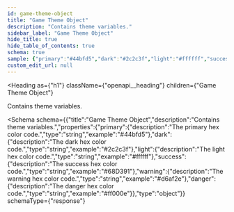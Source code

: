 ```yaml
---
id: game-theme-object
title: "Game Theme Object"
description: "Contains theme variables."
sidebar_label: "Game Theme Object"
hide_title: true
hide_table_of_contents: true
schema: true
sample: {"primary":"#44bfd5","dark":"#2c2c3f","light":"#ffffff","success":"#68D391","warning":"#d6af2e","danger":"#ff000e"}
custom_edit_url: null
---
```



<Heading
  as={"h1"}
  className={"openapi__heading"}
  children={"Game Theme Object"}
>
</Heading>



Contains theme variables.

<Schema
  schema={{"title":"Game Theme Object","description":"Contains theme variables.","properties":{"primary":{"description":"The primary hex color code.","type":"string","example":"#44bfd5"},"dark":{"description":"The dark hex color code.","type":"string","example":"#2c2c3f"},"light":{"description":"The light hex color code.","type":"string","example":"#ffffff"},"success":{"description":"The success hex color code.","type":"string","example":"#68D391"},"warning":{"description":"The warning hex color code.","type":"string","example":"#d6af2e"},"danger":{"description":"The danger hex color code.","type":"string","example":"#ff000e"}},"type":"object"}}
  schemaType={"response"}
>
  
</Schema>
            